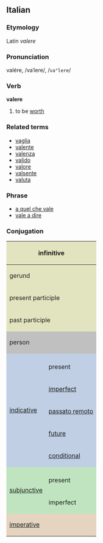 ==Italian==
===Etymology===
Latin ''valere''
===Pronunciation===
valére, /vaˈlere/, /<tt>va"lere</tt>/
===Verb===
'''valere'''

# to be [[worth]]

===Related terms===
*[[vaglia]]
*[[valente]]
*[[valenza]]
*[[valido]]
*[[valore]]
*[[valsente]]
*[[valuta]]

===Phrase===
*[[a quel che vale]]
*[[vale a dire]]

===Conjugation===

<center>
{| style="background:#F0F0F0"

|-
! colspan="3" style="background:#e2e4c0" | infinitive
| colspan="5" | valere

|-
! colspan="3" style="background:#e2e4c0" | gerund
| colspan="5" | valendo

|-
! colspan="3" style="background:#e2e4c0" | present participle
| colspan="5" | [[valente]]

|-
! colspan="3" style="background:#e2e4c0" | past participle
| colspan="5" | [[valso]]

|-
! colspan="2" rowspan="2" style="background:#C0C0C0" | person
! colspan="3" style="background:#C0C0C0" | singular
! colspan="3" style="background:#C0C0C0" | plural

|-
! style="background:#C0C0C0;width:12.5%" | first
! style="background:#C0C0C0;width:12.5%" | second
! style="background:#C0C0C0;width:12.5%" | third
! style="background:#C0C0C0;width:12.5%" | first
! style="background:#C0C0C0;width:12.5%" | second
! style="background:#C0C0C0;width:12.5%" | third

|-
! rowspan="6" style="background:#c0cfe4" | [[indicative]]

! style="background:#c0cfe4" colspan="1" | 
! style="background:#c0cfe4" | io
! style="background:#c0cfe4" | tu
! style="background:#c0cfe4" | lui/lei
! style="background:#c0cfe4" | noi
! style="background:#c0cfe4" | voi
! style="background:#c0cfe4" | loro

|-
! style="height:3em;background:#c0cfe4" | present
| valgo
| vali
| vale
| valiamo
| valete
| valgono

|-
! style="height:3em;background:#c0cfe4" | [[imperfect]]
| valevo
| valevi
| valeva
| valevamo
| valevate
| valevano

|-
! style="height:3em;background:#c0cfe4" | [[passato remoto]]
| valsi
| valesti
| valse
| valemmo
| valeste
| valsero

|-
! style="height:3em;background:#c0cfe4" | [[future]]
| varrò
| varrai
| varrà
| varremo
| varrete
| varranno

|-
! style="height:3em;background:#c0cfe4" | [[conditional]]
| varrei
| varresti
| varrebbe
| varremmo
| varreste
| varrebbero

|-
! rowspan="3" style="background:#c0e4c0" |[[subjunctive]]
! style="background:#c0e4c0" | 
! style="background:#c0e4c0" | che io
! style="background:#c0e4c0" | che tu
! style="background:#c0e4c0" | che lui/che lei
! style="background:#c0e4c0" | che noi
! style="background:#c0e4c0" | che voi
! style="background:#c0e4c0" | che loro

|-
! style="height:3em;background:#c0e4c0" | present
| valga
| valga
| valga
| valiamo
| valiate
| valgano

|-
! style="height:3em;background:#c0e4c0" rowspan="1" | imperfect
| valessi
| valessi
| valesse
| valessimo
| valeste
| valessero

|-
! colspan="2" rowspan="2" style="height:3em;background:#e4d4c0" | [[imperative]]
! style="background:#e4d4c0" | -
! style="background:#e4d4c0" | tu
! style="background:#e4d4c0" | lui/lei
! style="background:#e4d4c0" | noi
! style="background:#e4d4c0" | voi
! style="background:#e4d4c0" | loro

|-
|
| vali
| valga
| valiamo
| valete
| valgano

|}
</center>